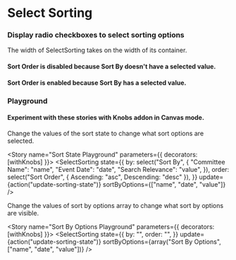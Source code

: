

<Meta title="Filters|SelectSorting" component={SelectSorting} />

# Select Sorting

### Display radio checkboxes to select sorting options

The width of SelectSorting takes on the width of its container.

<Props of={SelectSorting} />

#### Sort Order is disabled because Sort By doesn't have a selected value.

<Story name="Disabled Sort Order">
  <SelectSorting
    state={{
      by: "",
      order: "",
    }}
    update={action("update-sorting-state")}
    sortByOptions={["name", "date", "value"]}
  />
</Story>

#### Sort Order is enabled because Sort By has a selected value.

<Story name="Enabled Sort Order">
  <SelectSorting
    state={{
      by: "name",
      order: "",
    }}
    update={action("update-sorting-state")}
    sortByOptions={["name", "date", "value"]}
  />
</Story>

### Playground

#### Experiment with these stories with Knobs addon in Canvas mode.

Change the values of the sort state to change what sort options are selected.

<Story name="Sort State Playground" parameters={{ decorators: [withKnobs] }}>
  <SelectSorting
    state={{
      by: select("Sort By", {
        "Committee Name": "name",
        "Event Date": "date",
        "Search Relevance": "value",
      }),
      order: select("Sort Order", { Ascending: "asc", Descending: "desc" }),
    }}
    update={action("update-sorting-state")}
    sortByOptions={["name", "date", "value"]}
  />
</Story>

Change the values of sort by options array to change what sort by options are visible.

<Story name="Sort By Options Playground" parameters={{ decorators: [withKnobs] }}>
  <SelectSorting
    state={{
      by: "",
      order: "",
    }}
    update={action("update-sorting-state")}
    sortByOptions={array("Sort By Options", ["name", "date", "value"])}
  />
</Story>
